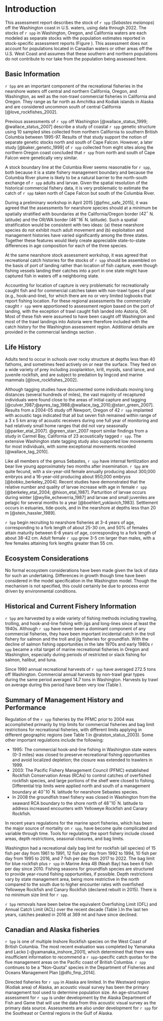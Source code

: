 # Introduction

This assessment report describes the stock of `r spp` (*Sebastes melanops*) off the Washington coast in U.S. waters, using data through 2022. The stocks of `r spp` in Washington, Oregon, and California waters are each modeled as separate stocks with the population estimates reported in stock-specific assessment reports (Figure \ref{fig:map}). This assessment does not account for populations located in Canadian waters or other areas off the U.S. West Coast and assumes that these southern and northern populations do not contribute to nor take from the population being assessed here. 

## Basic Information

`r Spp` are an important component of the recreational fisheries in the nearshore waters off central and northern California, Oregon, and Washington, as well as the non-trawl commercial fisheries in California and Oregon. They range as far north as Amchitka and Kodiak islands in Alaska and are considered uncommon south of central California [@love_rockfishes_2002].  

Previous assessments of `r spp` off Washington [@wallace_status_1999; @wallace_status_2007] describe a study of coastal `r spp` genetic structure using 10 sampled sites collected from northern California to southern British Columbia between 1995-97.  Results of that study support the notion of separate genetic stocks north and south of Cape Falcon.  However, a later study [@baker_genetic_1999] of `r spp` collected from eight sites along the northern Oregon coast concluded that `r spp` from north and south of Cape Falcon were genetically very similar.

A stock boundary line at the Columbia River seems reasonable for `r spp`, both because it is a state fishery management boundary and because the Columbia River plume is likely to be a natural barrier to the north-south exchange of `r spp` adults and larvae. Given the spatial resolution of the historical commercial fishery data, it is very problematic to estimate the catch of `r spp` taken north of Cape Falcon but south of the Columbia River.

During a preliminary workshop in April 2015 [@pfmc_safe_2015], it was agreed that the assessments for nearshore species should at a minimum be spatially stratified with boundaries at the California/Oregon border ($42^\circ$ N. latitude) and the OR/WA border ($46^\circ 16^\prime$ N. latitude).  Such a spatial stratification would be consistent with two ideas: (a) these nearshore species do not exhibit much adult movement and (b) exploitation and management histories have varied significantly among the three states.  Together these features would likely create appreciable state-to-state differences in age composition for each of the three species.  

At the same nearshore stock assessment workshop, it was agreed that recreational catch histories for the stocks of `r spp` should be assembled on the basis of port of landing rather than location of fish capture, even though fishing vessels landing their catches into a port in one state might have captured fish in waters off a neighboring state.

Accounting for location of capture is very problematic for recreationally caught fish and for commercial catches taken with non-trawl types of gear (e.g., hook-and-line), for which there are no or very limited logbooks that report fishing location.  For these regional assessments the commercially caught `r spp` were apportioned to assessment region based on the port of landing, with the exception of trawl caught fish landed into Astoria, OR.  Most of these fish were assumed to have been caught off Washington and most of the trawl landings into Astoria were therefore included with the catch history for the Washington assessment region.  Additional details are provided in the commercial landings section \ref{com-landings}.

## Life History

Adults tend to occur in schools over rocky structure at depths less than 40 fathoms, and sometimes feed actively on or near the surface.  They feed on a wide variety of prey including zooplankton, krill, mysids, sand lance, and juvenile rockfish, and are subject to predation by lingcod and marine mammals [@love_rockfishes_2002]. 

Although tagging studies have documented some individuals moving long distances (several hundreds of miles), the vast majority of recaptured individuals were found close to the areas of initial capture and tagging [@culver_1987;@ayres_tag_1988;@wallace_tag_2010;@starr_green_2007].  Results from a 2004-05 study off Newport, Oregon of 42 `r spp` implanted with acoustic tags indicated that all but seven fish remained within range of a 3 x 5 km array of acoustic receivers during one full year of monitoring and had relatively small home ranges that did not vary seasonally [@parker_etal_2007].  @green_starr_2007 report similar findings from a study in Carmel Bay, California of 23 acoustically tagged `r spp`. The extensive Washington state tagging study also supported low movements for most individuals, with some exceptional movements recorded [@wallace_tag_2010].

Like all members of the genus Sebastes, `r spp` have internal fertilization and bear live young approximately two months after insemination. `r Spp` are quite fecund, with a six-year-old female annually producing about 300,000 embryos and a 16-year-old producing about 950,000 embryos [@bobko_berkeley_2004].  Recent studies have demonstrated that the relative number and quality of larvae increase with age in female `r spp` [@berkeley_etal_2004; @hixon_etal_1987]. Parturition of larvae occurs during winter [@wyllie_echeverria_1987] and larvae and small juveniles are pelagic for several months to a year [@boehlert_yoklavich_1983].  Settlement occurs in estuaries, tide-pools, and in the nearshore at depths less than 20 m [@stein_hassler_1989].  

`r Spp` begin recruiting to nearshore fisheries at 3-4 years of age, corresponding to a fork length of about 25-30 cm, and 50% of females attain maturity between 6-8 years of age, corresponding to a fork length of about 38-42 cm.  Adult female `r spp` grow 3-5 cm larger than males, with a few females attaining fork lengths greater than 55 cm.

## Ecosystem Considerations

No formal ecosystem considerations have been made given the lack of data for such an undertaking. Differences in growth though time have been considered in the model specification in the Washington model. Though the mechanism is not specified, this could certainly be due to process error driven by environmental conditions.

## Historical and Current Fishery Information

`r Spp` are harvested by a wide variety of fishing methods including trawling, trolling, and hook-and-line fishing with jigs and long-lines since at least the 1940s.  Although `r spp` have never been a dominant component of any commercial fisheries, they have been important incidental catch in the troll fishery for salmon and the troll and jig fisheries for groundfish.  With the decline of salmon fishing opportunities in the late 1970s and early 1980s `r spp` became a vital target of marine recreational fisheries in Oregon and Washington, especially during periods of restricted or slack fishing for salmon, halibut, and tuna.  

Since 1990 annual recreational harvests of `r spp` have averaged 272.5 tons off Washington. Commercial annual harvests by non-trawl gear types during the same period averaged 14.7 tons in Washington. Harvests by trawl on average during this period have been very low (Table \ref{tab:total_removals}).


## Summary of Management History and Performance

Regulation of the `r spp` fisheries by the PFMC prior to 2004 was accomplished primarily by trip limits for commercial fisheries and bag limit restrictions for recreational fisheries, with different limits applying in different geographic regions (see Table 1 in @ralston_status_2003).  Some other important regulations include the following:

* 1995: The commercial hook-and-line fishing in Washington state waters (0-3 miles) was closed to preserve recreational fishing opportunities and avoid localized depletion; the closure was extended to trawlers in 1999.  
* 2003: The Pacific Fishery Management Council (PFMC) established Rockfish Conservation Areas (RCAs) to control catches of overfished rockfish species, and large portions of the shelf were closed to fishing. Differential trip limits were applied north and south of a management boundary at $40^\circ 10^\prime$ N. latitude for nearshore Sebastes species. 
* In 2008 the groundfish trawl fishery was closed in Washington from the seaward RCA boundary to the shore north of $48^\circ 10^\prime$ N. latitude to address increased encounters with Yelloweye Rockfish and Canary Rockfish.

In recent years regulations for the marine sport fisheries, which has been the major source of mortality on `r spp`, have become quite complicated and variable through time.  Tools for regulating the sport fishery include closed areas, depth restrictions, seasonal closures, and bag limits.

Washington had a recreational daily bag limit for rockfish (all species) of 15 fish per day from 1961 to 1991, 12 fish per day from 1992 to 1994,  10 fish per day from 1995 to 2016, and 7 fish per day from 2017 to 2022.  The bag limit for blue rockfish plus `r spp` in Marine Area 4B (Neah Bay) has been 6 fish per day since 2010.  Fishing seasons for groundfish species are structured to provide year-round fishing opportunities, if possible.  Depth restrictions vary by state management area, being more restrictive in the north compared to the south due to higher encounter rates with overfished Yelloweye Rockfish and Canary Rockfish (declared rebuilt in 2015).  There is no minimum size limit for `r spp`.

`r Spp` removals have been below the equivalent Overfishing Limit (OFL) and Annual Catch Limit (ACL) over the recent decade (Table \ref{tab:manage}).In the last ten years, catches peaked in 2016 at 369 mt and have since declined.

## Canadian and Alaska fisheries
`r Spp` is one of multiple Inshore Rockfish species on the West Coast of British Columbia. The most recent evaluation was completed by Yamanaka and Lacko [-@yamanaka_inshore_2001], which determined that there was insufficient information to recommend a `r spp`-specific catch quotas for the five management areas on the Pacific coast of British Columbia. `r spp` continues to be a "Non-Quota" species in the Department of Fisheries and Oceans Management Plan [@dfo_fmp_2014]. 

Directed fisheries for `r spp` in Alaska are limited. In the Westward region (Kodiak area) of Alaska, an acoustic visual survey has been the primary management tool used to determine population size. An age-structured assessment for `r spp` is under development by the Alaska Department of Fish and Game that will use the data from this acoustic visual survey as the primary data source. Assessments are also under development for `r spp` for the Southeast or Central regions in the Gulf of Alaska. 
